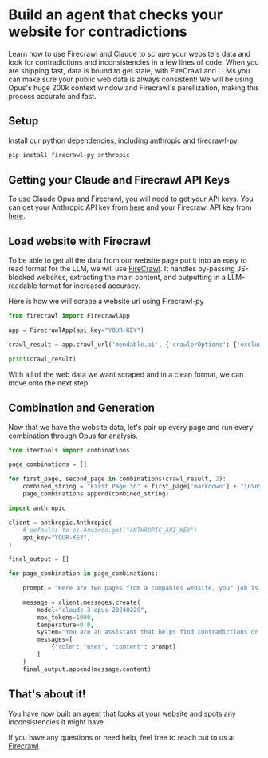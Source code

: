 # Build an agent that checks your website for contradictions

Learn how to use Firecrawl and Claude to scrape your website's data and look for contradictions and inconsistencies in a few lines of code. When you are shipping fast, data is bound to get stale, with FireCrawl and LLMs you can make sure your public web data is always consistent! We will be using Opus's huge 200k context window and Firecrawl's parellization, making this process accurate and fast.

## Setup

Install our python dependencies, including anthropic and firecrawl-py.

```bash
pip install firecrawl-py anthropic
```

## Getting your Claude and Firecrawl API Keys

To use Claude Opus and Firecrawl, you will need to get your API keys. You can get your Anthropic API key from [here](https://www.anthropic.com/) and your Firecrawl API key from [here](https://firecrawl.dev).

## Load website with Firecrawl

To be able to get all the data from our website page put it into an easy to read format for the LLM, we will use [FireCrawl](https://firecrawl.dev). It handles by-passing JS-blocked websites, extracting the main content, and outputting in a LLM-readable format for increased accuracy.

Here is how we will scrape a website url using Firecrawl-py

```python
from firecrawl import FirecrawlApp

app = FirecrawlApp(api_key="YOUR-KEY")

crawl_result = app.crawl_url('mendable.ai', {'crawlerOptions': {'excludes': ['blog/*','usecases/*']}})

print(crawl_result)
```

With all of the web data we want scraped and in a clean format, we can move onto the next step.

## Combination and Generation

Now that we have the website data, let's pair up every page and run every combination through Opus for analysis.

```python
from itertools import combinations

page_combinations = []

for first_page, second_page in combinations(crawl_result, 2):
    combined_string = "First Page:\n" + first_page['markdown'] + "\n\nSecond Page:\n" + second_page['markdown']
    page_combinations.append(combined_string)

import anthropic

client = anthropic.Anthropic(
    # defaults to os.environ.get("ANTHROPIC_API_KEY")
    api_key="YOUR-KEY",
)

final_output = []

for page_combination in page_combinations:

    prompt = "Here are two pages from a companies website, your job is to find any contradictions or differences in opinion between the two pages, this could be caused by outdated information or other. If you find any contradictions, list them out and provide a brief explanation of why they are contradictory or differing. Make sure the explanation is specific and concise. It is okay if you don't find any contradictions, just say 'No contradictions found' and nothing else. Here are the pages: " + "\n\n".join(page_combination)

    message = client.messages.create(
        model="claude-3-opus-20240229",
        max_tokens=1000,
        temperature=0.0,
        system="You are an assistant that helps find contradictions or differences in opinion between pages in a company website and knowledge base. This could be caused by outdated information in the knowledge base.",
        messages=[
            {"role": "user", "content": prompt}
        ]
    )
    final_output.append(message.content)

```

## That's about it!

You have now built an agent that looks at your website and spots any inconsistencies it might have.

If you have any questions or need help, feel free to reach out to us at [Firecrawl](https://firecrawl.dev).
